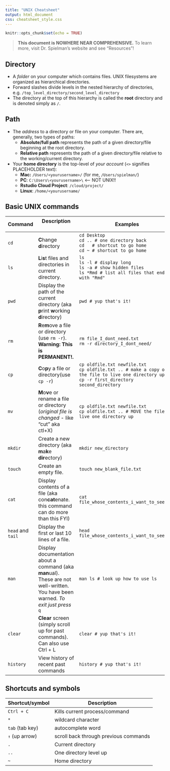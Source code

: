 ```yaml
---
title: "UNIX Cheatsheet"
output: html_document
css: cheatsheet_style.css
---
```

<style type="text/css">
.main-container {
  max-width: 1800px;
  margin-left: auto;
  margin-right: auto;
}
</style>
```r
knitr::opts_chunk$set(echo = TRUE)
```

> **This document is NOWHERE NEAR COMPREHENSIVE.** To learn more, visit Dr. Spielman's website and see "Resources"!




## Directory
  - A *folder* on your computer which contains files. UNIX filesystems are organized as hierarchical directories. 
  - Forward slashes divide levels in the nested hierarchy of directories, e.g. `/top_level_directory/second_level_directory`
  - The directory at the top of this hierarchy is called the **root** directory and is denoted simply as `/`. 

## Path
  - The *address* to a directory or file on your computer. There are, generally, two types of paths:
    - **Absolute/full path** represents the path of a given directory/file beginning at the root directory.
    - **Relative path** represents the path of a given directory/file relative to the working/current directory.
- Your **home directory** is the top-level of *your account* (`<>` signifies PLACEHOLDER text):
	- **Mac:** `/Users/<yourusername>/` (for me, `/Users/spielman/`)
	- **PC**: `C:\Users\<yourusername>\` <-- NOT UNIX!!
	- **Rstudio Cloud Project**: `/cloud/project/`
	- **Linux**: `/home/<yourusername/`


## Basic UNIX commands

Command | Description &nbsp;&nbsp;&nbsp;&nbsp;&nbsp;&nbsp;&nbsp;&nbsp;&nbsp;&nbsp; | Examples
-------|--------------|----------- 
`cd` | **C**hange **d**irectory |  `cd Desktop` <br> `cd .. # one directory back` <br> `cd   # shortcut to go home` <br> `cd ~ # shortcut to go home`
`ls` | **L**i**s**t files and directories in current directory. |  `ls` <br> `ls -l # display long` <br> `ls -a # show hidden files` <br> `ls *Rmd # list all files that end with "Rmd"`
`pwd` | Display the path of the current directory (aka **p**rint **w**orking **d**irectory) | `pwd # yup that's it!`
`rm` | **R**e**m**ove a file or directory (use `rm -r`). **Warning: This is PERMANENT!.** | `rm file_I_dont_need.txt` <br> `rm -r directory_I_dont_need/`
`cp` | **C**o**p**y a file or directory(use `cp -r`) | `cp oldfile.txt newfile.txt` <br> `cp oldfile.txt .. # make a copy of the file to live one directory up` <br> `cp -r first_directory second_directory`
`mv` | **M**o**v**e or rename a file or directory (_original file is changed_ - like "cut" aka ctl+X) |  `cp oldfile.txt newfile.txt` <br> `cp oldfile.txt .. # MOVE the file to live one directory up`
`mkdir` | Create a new directory (aka **m**a**k**e **dir**ectory) | `mkdir new_directory`
`touch` | Create an empty file. | `touch new_blank_file.txt`
`cat` | Display contents of a file (aka con**cat**enate. this command can do more than this FYI) |  `cat file_whose_contents_i_want_to_see.txt`
`head` and `tail` | Display the first or last 10 lines of a file. | `head file_whose_contents_i_want_to_see.txt` 
`man` | Display documentation about a command (aka **man**ual). These are not well-written. You have been warned. *To exit just press* `q` | `man ls # look up how to use ls` 
`clear` | **Clear** screen (simply scroll up for past commands). Can also use Ctrl + L | `clear # yup that's it!`
`history`| View history of recent past commands | `history # yup that's it!`

## Shortcuts and symbols

Shortcut/symbol | Description
----------|-----
`Ctrl + C` | Kills current process/command
`*` | wildcard character
`tab` (tab key) | autocomplete word
`↑` (up arrow)| scroll back through previous commands
`.` | Current directory
`..` | One directory level up 
`~` | Home directory


